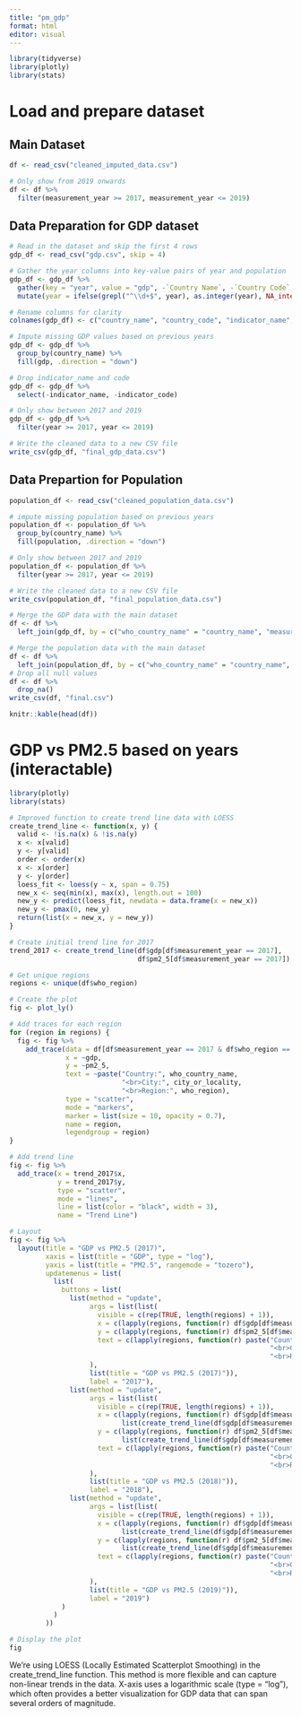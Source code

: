 ```yaml
---
title: "pm_gdp"
format: html
editor: visual
---
```


```r
library(tidyverse)
library(plotly)
library(stats)

```

# Load and prepare dataset

## Main Dataset

```r
df <- read_csv("cleaned_imputed_data.csv")

# Only show from 2019 onwards
df <- df %>%
  filter(measurement_year >= 2017, measurement_year <= 2019)

```

## Data Preparation for GDP dataset

```r
# Read in the dataset and skip the first 4 rows
gdp_df <- read_csv("gdp.csv", skip = 4)

# Gather the year columns into key-value pairs of year and population
gdp_df <- gdp_df %>%
  gather(key = "year", value = "gdp", -`Country Name`, -`Country Code`, -`Indicator Name`, -`Indicator Code`) %>%
  mutate(year = ifelse(grepl("^\\d+$", year), as.integer(year), NA_integer_))

# Rename columns for clarity
colnames(gdp_df) <- c("country_name", "country_code", "indicator_name", "indicator_code", "year", "gdp")

# Impute missing GDP values based on previous years
gdp_df <- gdp_df %>%
  group_by(country_name) %>%
  fill(gdp, .direction = "down")

# Drop indicator_name and code
gdp_df <- gdp_df %>%
  select(-indicator_name, -indicator_code)

# Only show between 2017 and 2019
gdp_df <- gdp_df %>%
  filter(year >= 2017, year <= 2019)

# Write the cleaned data to a new CSV file
write_csv(gdp_df, "final_gdp_data.csv")
```

## Data Prepartion for Population
```r
population_df <- read_csv("cleaned_population_data.csv")

# impute missing population based on previous years
population_df <- population_df %>%
  group_by(country_name) %>%
  fill(population, .direction = "down")

# Only show between 2017 and 2019
population_df <- population_df %>%
  filter(year >= 2017, year <= 2019)

# Write the cleaned data to a new CSV file
write_csv(population_df, "final_population_data.csv")
```

```r
# Merge the GDP data with the main dataset
df <- df %>%
  left_join(gdp_df, by = c("who_country_name" = "country_name", "measurement_year" = "year"))

# Merge the population data with the main dataset
df <- df %>%
  left_join(population_df, by = c("who_country_name" = "country_name", "measurement_year" = "year"))
# Drop all null values
df <- df %>%
  drop_na()
write_csv(df, "final.csv")

knitr::kable(head(df))
```

# GDP vs PM2.5 based on years (interactable)

```r
library(plotly)
library(stats)

# Improved function to create trend line data with LOESS
create_trend_line <- function(x, y) {
  valid <- !is.na(x) & !is.na(y)
  x <- x[valid]
  y <- y[valid]
  order <- order(x)
  x <- x[order]
  y <- y[order]
  loess_fit <- loess(y ~ x, span = 0.75)
  new_x <- seq(min(x), max(x), length.out = 100)
  new_y <- predict(loess_fit, newdata = data.frame(x = new_x))
  new_y <- pmax(0, new_y)
  return(list(x = new_x, y = new_y))
}

# Create initial trend line for 2017
trend_2017 <- create_trend_line(df$gdp[df$measurement_year == 2017], 
                                df$pm2_5[df$measurement_year == 2017])

# Get unique regions
regions <- unique(df$who_region)

# Create the plot
fig <- plot_ly()

# Add traces for each region
for (region in regions) {
  fig <- fig %>%
    add_trace(data = df[df$measurement_year == 2017 & df$who_region == region, ],
              x = ~gdp, 
              y = ~pm2_5, 
              text = ~paste("Country:", who_country_name, 
                            "<br>City:", city_or_locality, 
                            "<br>Region:", who_region),
              type = "scatter",
              mode = "markers",
              marker = list(size = 10, opacity = 0.7),
              name = region,
              legendgroup = region)
}

# Add trend line
fig <- fig %>%
  add_trace(x = trend_2017$x, 
            y = trend_2017$y, 
            type = "scatter", 
            mode = "lines", 
            line = list(color = "black", width = 3),
            name = "Trend Line")

# Layout
fig <- fig %>%
  layout(title = "GDP vs PM2.5 (2017)",
         xaxis = list(title = "GDP", type = "log"),
         yaxis = list(title = "PM2.5", rangemode = "tozero"),
         updatemenus = list(
           list(
             buttons = list(
               list(method = "update",
                    args = list(list(
                      visible = c(rep(TRUE, length(regions) + 1)),
                      x = c(lapply(regions, function(r) df$gdp[df$measurement_year == 2017 & df$who_region == r]), list(trend_2017$x)),
                      y = c(lapply(regions, function(r) df$pm2_5[df$measurement_year == 2017 & df$who_region == r]), list(trend_2017$y)),
                      text = c(lapply(regions, function(r) paste("Country:", df$who_country_name[df$measurement_year == 2017 & df$who_region == r], 
                                                                 "<br>City:", df$city_or_locality[df$measurement_year == 2017 & df$who_region == r],
                                                                 "<br>Region:", r)), list(NULL))
                    ),
                    list(title = "GDP vs PM2.5 (2017)")),
                    label = "2017"),
               list(method = "update",
                    args = list(list(
                      visible = c(rep(TRUE, length(regions) + 1)),
                      x = c(lapply(regions, function(r) df$gdp[df$measurement_year == 2018 & df$who_region == r]), 
                            list(create_trend_line(df$gdp[df$measurement_year == 2018], df$pm2_5[df$measurement_year == 2018])$x)),
                      y = c(lapply(regions, function(r) df$pm2_5[df$measurement_year == 2018 & df$who_region == r]), 
                            list(create_trend_line(df$gdp[df$measurement_year == 2018], df$pm2_5[df$measurement_year == 2018])$y)),
                      text = c(lapply(regions, function(r) paste("Country:", df$who_country_name[df$measurement_year == 2018 & df$who_region == r], 
                                                                 "<br>City:", df$city_or_locality[df$measurement_year == 2018 & df$who_region == r],
                                                                 "<br>Region:", r)), list(NULL))
                    ),
                    list(title = "GDP vs PM2.5 (2018)")),
                    label = "2018"),
               list(method = "update",
                    args = list(list(
                      visible = c(rep(TRUE, length(regions) + 1)),
                      x = c(lapply(regions, function(r) df$gdp[df$measurement_year == 2019 & df$who_region == r]), 
                            list(create_trend_line(df$gdp[df$measurement_year == 2019], df$pm2_5[df$measurement_year == 2019])$x)),
                      y = c(lapply(regions, function(r) df$pm2_5[df$measurement_year == 2019 & df$who_region == r]), 
                            list(create_trend_line(df$gdp[df$measurement_year == 2019], df$pm2_5[df$measurement_year == 2019])$y)),
                      text = c(lapply(regions, function(r) paste("Country:", df$who_country_name[df$measurement_year == 2019 & df$who_region == r], 
                                                                 "<br>City:", df$city_or_locality[df$measurement_year == 2019 & df$who_region == r],
                                                                 "<br>Region:", r)), list(NULL))
                    ),
                    list(title = "GDP vs PM2.5 (2019)")),
                    label = "2019")
             )
           )
         ))

# Display the plot
fig
```

We're using LOESS (Locally Estimated Scatterplot Smoothing) in the create_trend_line function. This method is more flexible and can capture non-linear trends in the data. X-axis uses a logarithmic scale (type = "log"), which often provides a better visualization for GDP data that can span several orders of magnitude.
